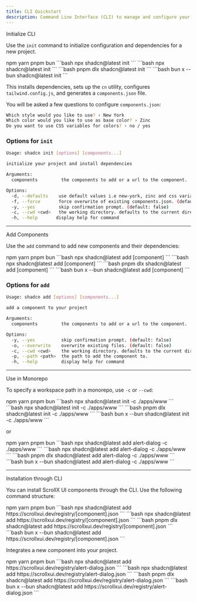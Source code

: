 ```yaml
---
title: CLI Quickstart
description: Command Line Interface (CLI) to manage and configure your project efficiently.
---
```


<Steps>
  <Step>Initialize CLI</Step>
</Steps>

Use the `init` command to initialize configuration and dependencies for a new project.

<Tabs defaultValue="npm" className="w-full">
  <TabsList>
    <TabsTrigger value="npm">npm</TabsTrigger>
    <TabsTrigger value="yarn">yarn</TabsTrigger>
    <TabsTrigger value="pnpm">pnpm</TabsTrigger>
    <TabsTrigger value="bun">bun</TabsTrigger>
  </TabsList>

  <TabsContent value="npm">
    ```bash
    npx shadcn@latest init
    ```
  </TabsContent>
  
  <TabsContent value="yarn">
    ```bash
    npx shadcn@latest init
    ```
  </TabsContent>
  
  <TabsContent value="pnpm">
    ```bash
    pnpm dlx shadcn@latest init
    ```
  </TabsContent>
    
  <TabsContent value="bun">
    ```bash
     bun x --bun shadcn@latest init
    ```
  </TabsContent> 
</Tabs>

This installs dependencies, sets up the `cn` utility, configures `tailwind.config.js`, and generates a `components.json` file.

You will be asked a few questions to configure `components.json`:

```bash
Which style would you like to use? › New York
Which color would you like to use as base color? › Zinc
Do you want to use CSS variables for colors? › no / yes
```

### Options for `init`

```bash
Usage: shadcn init [options] [components...]

initialize your project and install dependencies

Arguments:
  components         the components to add or a url to the component.

Options:
  -d, --defaults    use default values i.e new-york, zinc and css variables. (default: false)
  -f, --force       force overwrite of existing components.json. (default: false)
  -y, --yes         skip confirmation prompt. (default: false)
  -c, --cwd <cwd>   the working directory. defaults to the current directory.
  -h, --help       display help for command

```

---

<Steps>
  <Step>Add Components</Step>
</Steps>

Use the `add` command to add new components and their dependencies:

<Tabs defaultValue="npm" className="w-full">
  <TabsList>
    <TabsTrigger value="npm">npm</TabsTrigger>
    <TabsTrigger value="yarn">yarn</TabsTrigger>
    <TabsTrigger value="pnpm">pnpm</TabsTrigger>
    <TabsTrigger value="bun">bun</TabsTrigger>
  </TabsList>

  <TabsContent value="npm">
    ```bash
    npx shadcn@latest add [component]
    ```
  </TabsContent>
  
  <TabsContent value="yarn">
    ```bash
    npx shadcn@latest add [component]
    ```
  </TabsContent>
  
  <TabsContent value="pnpm">
    ```bash
    pnpm dlx shadcn@latest add [component]
    ```
  </TabsContent>
    
  <TabsContent value="bun">
    ```bash
    bun x --bun shadcn@latest add [component]
    ```
  </TabsContent> 
</Tabs>

### Options for `add`

```bash
Usage: shadcn add [options] [components...]

add a component to your project

Arguments:
  components         the components to add or a url to the component.

Options:
  -y, --yes          skip confirmation prompt. (default: false)
  -o, --overwrite    overwrite existing files. (default: false)
  -c, --cwd <cwd>    the working directory. defaults to the current directory.
  -p, --path <path>  the path to add the component to.
  -h, --help         display help for command
```
---

<Steps>
  <Step>Use in Monorepo</Step>
</Steps>

To specify a workspace path in a monorepo, use `-c` or `--cwd`:

<Tabs defaultValue="npm" className="w-full">
  <TabsList>
    <TabsTrigger value="npm">npm</TabsTrigger>
    <TabsTrigger value="yarn">yarn</TabsTrigger>
    <TabsTrigger value="pnpm">pnpm</TabsTrigger>
    <TabsTrigger value="bun">bun</TabsTrigger>
  </TabsList>

  <TabsContent value="npm">
    ```bash
    npx shadcn@latest init -c ./apps/www
    ```
  </TabsContent>
  
  <TabsContent value="yarn">
    ```bash
    npx shadcn@latest init -c ./apps/www
    ```
  </TabsContent>
  
  <TabsContent value="pnpm">
    ```bash
    pnpm dlx shadcn@latest init -c ./apps/www
    ```
  </TabsContent>
    
  <TabsContent value="bun">
    ```bash
    bun x --bun shadcn@latest init -c ./apps/www
    ```
  </TabsContent> 
</Tabs>

or

<Tabs defaultValue="npm" className="w-full">
  <TabsList>
    <TabsTrigger value="npm">npm</TabsTrigger>
    <TabsTrigger value="yarn">yarn</TabsTrigger>
    <TabsTrigger value="pnpm">pnpm</TabsTrigger>
    <TabsTrigger value="bun">bun</TabsTrigger>
  </TabsList>

  <TabsContent value="npm">
    ```bash
    npx shadcn@latest add alert-dialog -c ./apps/www
    ```
  </TabsContent>
  
  <TabsContent value="yarn">
    ```bash
    npx shadcn@latest add alert-dialog -c ./apps/www
    ```
  </TabsContent>
  
  <TabsContent value="pnpm">
    ```bash
    pnpm dlx shadcn@latest add alert-dialog -c ./apps/www
    ```
  </TabsContent>
    
  <TabsContent value="bun">
    ```bash
    bun x --bun shadcn@latest add alert-dialog -c ./apps/www
    ```
  </TabsContent> 
</Tabs>

---

<Steps>
  <Step>Installation through CLI</Step>
</Steps>

You can install ScrollX UI components through the CLI.
 Use the following command structure:

<Tabs defaultValue="npm" className="w-full">
  <TabsList>
    <TabsTrigger value="npm">npm</TabsTrigger>
    <TabsTrigger value="yarn">yarn</TabsTrigger>
    <TabsTrigger value="pnpm">pnpm</TabsTrigger>
    <TabsTrigger value="bun">bun</TabsTrigger>
  </TabsList>

  <TabsContent value="npm">
    ```bash
    npx shadcn@latest add https://scrollxui.dev/registry/[component].json
    ```
  </TabsContent>
  
  <TabsContent value="yarn">
    ```bash
    npx shadcn@latest add https://scrollxui.dev/registry/[component].json
    ```
  </TabsContent>
  
  <TabsContent value="pnpm">
    ```bash
    pnpm dlx shadcn@latest add https://scrollxui.dev/registry/[component].json
    ```
  </TabsContent>
    
  <TabsContent value="bun">
    ```bash
    bun x --bun shadcn@latest add https://scrollxui.dev/registry/[component].json
    ```
  </TabsContent> 
</Tabs>

Integrates a new component into your project.

<Tabs defaultValue="npm" className="w-full">
  <TabsList>
    <TabsTrigger value="npm">npm</TabsTrigger>
    <TabsTrigger value="yarn">yarn</TabsTrigger>
    <TabsTrigger value="pnpm">pnpm</TabsTrigger>
    <TabsTrigger value="bun">bun</TabsTrigger>
  </TabsList>

  <TabsContent value="npm">
    ```bash
    npx shadcn@latest add https://scrollxui.dev/registry/alert-dialog.json
    ```
  </TabsContent>
  
  <TabsContent value="yarn">
    ```bash
    npx shadcn@latest add https://scrollxui.dev/registry/alert-dialog.json
    ```
  </TabsContent>
  
  <TabsContent value="pnpm">
    ```bash
    pnpm dlx shadcn@latest add https://scrollxui.dev/registry/alert-dialog.json
    ```
  </TabsContent>
    
  <TabsContent value="bun">
    ```bash
    bun x --bun shadcn@latest add https://scrollxui.dev/registry/alert-dialog.json
    ```
  </TabsContent> 
</Tabs>


